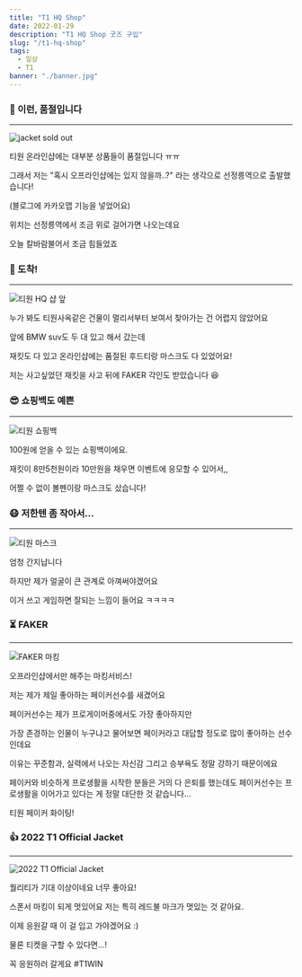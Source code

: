 ```yaml
---
title: "T1 HQ Shop"
date: 2022-01-29
description: "T1 HQ Shop 굿즈 구입"
slug: "/t1-hq-shop"
tags:
  - 일상
  - T1
banner: "./banner.jpg"
---
```



### 🥲 이런, 품절입니다
***
![jacket sold out](./1.png)

티원 온라인샵에는 대부분 상품들이 품절입니다 ㅠㅠ

그래서 저는 "혹시 오프라인샵에는 있지 않을까..?" 라는 생각으로 선정릉역으로 출발했습니다!

(블로그에 카카오맵 기능을 넣었어요)

<Kakaomap/>

위치는 선정릉역에서 조금 위로 걸어가면 나오는데요

오늘 칼바람불어서 조금 힘들었죠

### 🚩 도착!
***
![티원 HQ 샵 앞](./2.jpg)

누가 봐도 티원사옥같은 건물이 멀리서부터 보여서 찾아가는 건 어렵지 않았어요

앞에 BMW suv도 두 대 있고 해서 갔는데

재킷도 다 있고 온라인샵에는 품절된 후드티랑 마스크도 다 있었어요!

저는 사고싶었던 재킷을 사고 뒤에 FAKER 각인도 받았습니다 😆

### 😎 쇼핑백도 예쁜
***
![티원 쇼핑백](./3.jpg)

100원에 얻을 수 있는 쇼핑백이에요.

재킷이 8만5천원이라 10만원을 채우면 이벤트에 응모할 수 있어서,,

어쩔 수 없이 볼펜이랑 마스크도 샀습니다!

### 😷 저한텐 좀 작아서...
***
![티원 마스크](./4.jpg)

엄청 간지납니다

하지만 제가 얼굴이 큰 관계로 아껴써야겠어요

이거 쓰고 게임하면 잘되는 느낌이 들어요 ㅋㅋㅋㅋ

### ⏳ FAKER
***
![FAKER 마킹](./5.jpg)

오프라인샵에서만 해주는 마킹서비스!

저는 제가 제일 좋아하는 페이커선수를 새겼어요

페이커선수는 제가 프로게이머중에서도 가장 좋아하지만

가장 존경하는 인물이 누구냐고 물어보면 페이커라고 대답할 정도로 많이 좋아하는 선수인데요

이유는 꾸준함과, 실력에서 나오는 자신감 그리고 승부욕도 정말 강하기 때문이에요

페이커와 비슷하게 프로생활을 시작한 분들은 거의 다 은퇴를 했는데도 페이커선수는 프로생활을 이어가고 있다는 게 정말 대단한 것 같습니다...

티원 페이커 화이팅!

### 👍 2022 T1 Official Jacket
***
![2022 T1 Official Jacket](./6.jpg)

퀄리티가 기대 이상이네요 너무 좋아요!

스폰서 마킹이 되게 멋있어요 저는 특히 레드불 마크가 멋있는 것 같아요.

이제 응원갈 때 이 걸 입고 가야겠어요 :)

물론 티켓을 구할 수 있다면...!

꼭 응원하러 갈게요 \#T1WIN